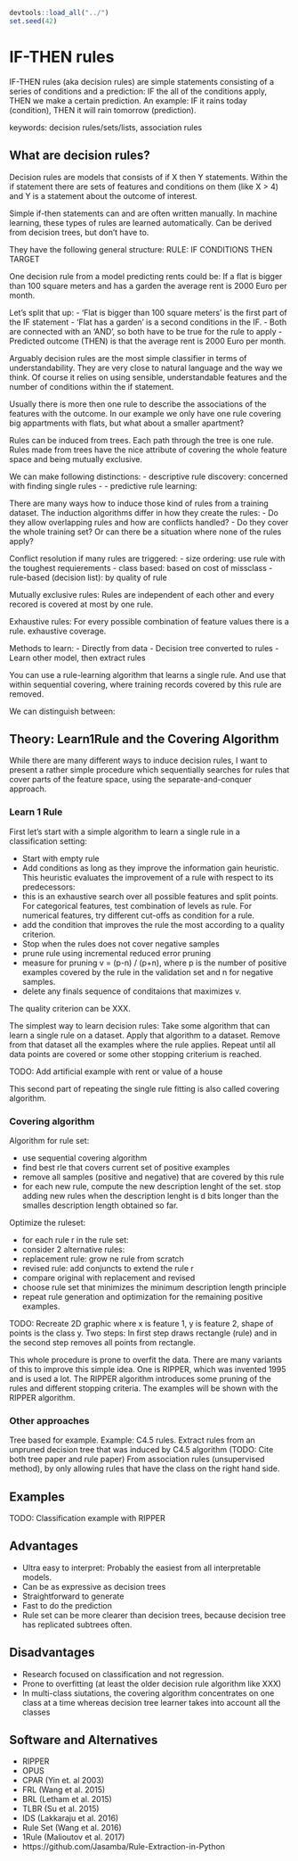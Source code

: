 ```r
devtools::load_all("../")
set.seed(42)
```

# IF-THEN rules

IF-THEN rules (aka decision rules) are simple statements consisting of a series of conditions and a prediction:
IF the all of the conditions apply, THEN we make a certain prediction.
An example: 
IF it rains today (condition), THEN it will rain tomorrow (prediction). 

keywords: decision rules/sets/lists, association rules


## What are decision rules?

Decision rules are models that consists of if X then Y statements. 
Within the if statement there are sets of features and conditions on them (like X > 4) and Y is a statement about the outcome of interest.

Simple if-then statements can and are often written manually. 
In machine learning, these types of rules are learned automatically.
Can be derived from decision trees, but don't have to.

They have the following general structure:
RULE: IF CONDITIONS THEN TARGET


One decision rule from a model predicting rents could be:
If a flat is bigger than 100 square meters and has a garden the average rent is 2000 Euro per month.

Let's split that up:
- 'Flat is bigger than 100 square meters' is the first part of the IF statement
- 'Flat has a garden' is a second conditions in the IF.
- Both are connected with an 'AND', so both have to be true for the rule to apply
- Predicted outcome (THEN) is that the average rent is 2000 Euro per month.



Arguably decision rules are the most simple classifier in terms of understandability. They are very close to natural language and the way we think. Of course it relies on using sensible, understandable features and the number of conditions within the if statement.

Usually there is more then one rule to describe the associations of the features with the outcome. In our example we only have one rule covering big appartments with flats, but what about a smaller apartment?

Rules can be induced from trees. Each path through the tree is one rule. 
Rules made from trees have the nice attribute of covering the whole feature space and being mutually exclusive.

We can make following distinctions:
- descriptive rule discovery: concerned with finding single rules 
- 
- predictive rule learning: 

There are many ways how to induce those kind of rules from a training dataset.
The induction algorithms differ in how they create the rules:
- Do they allow overlapping rules and how are conflicts handled?
- Do they cover the whole training set? Or can there be a situation where none of the rules apply?


Conflict resolution if many rules are triggered:
- size ordering: use rule with the toughest requierements
- class based: based on cost of missclass
-rule-based (decision list): by quality of rule


Mutually exclusive rules: Rules are independent of each other and every recored is covered at most by one rule. 

Exhaustive rules: For every possible combination of feature values there is a rule. exhaustive coverage.


Methods to learn:
- Directly from data
- Decision tree converted to rules
- Learn other model, then extract rules


You can use a rule-learning algorithm that learns a single rule. 
And use that within sequential covering, where training records covered by this rule are removed.



We can distinguish between: 



## Theory: Learn1Rule and the Covering Algorithm

While there are many different ways to induce decision rules, I want to present a rather simple procedure which sequentially searches for rules that cover parts of the feature space, using the separate-and-conquer approach.


### Learn 1 Rule
First let's start with a simple algorithm to learn a single rule in a classification setting:

- Start with empty rule
- Add conditions as long as they improve the information gain heuristic.
This heuristic evaluates  the improvement of a rule with respect to its predecessors:
- this is an exhaustive search over all possible features and split points. For categorical features, test combination of levels as rule. 
For numerical features, try different cut-offs as condition for a rule.
- add the condition that improves the rule the most according to a quality criterion.
- Stop when the rules does not cover negative samples
- prune rule using incremental reduced error pruning
- measure for pruning v = (p-n) / (p+n), where p is the number of positive examples covered by the rule in the validation set and n for negative samples. 
- delete any finals sequence of conditaions that maximizes v.

The quality criterion can be XXX.

The simplest way to learn decision rules: 
Take some algorithm that can learn a single rule on a dataset. 
Apply that algorithm to a dataset. 
Remove from that dataset all the examples where the rule applies. 
Repeat until all data points are covered or some other stopping criterium is reached.

TODO: Add artificial example with rent or value of a house


This second part of repeating the single rule fitting is also called covering algorithm. 

### Covering algorithm

Algorithm for rule set:

- use sequential covering algorithm
- find best rle that covers current set of positive examples
- remove all samples (positive and negative) that are covered by this rule
- for each new rule, compute the new description lenght of the set. stop adding new rules when the description lenght is d bits longer than the smalles description length obtained so far.



Optimize the ruleset:

- for each rule r in the rule set:
- consider 2 alternative rules:
- replacement rule: grow ne rule from scratch
- revised rule: add conjuncts to extend the rule r
- compare original with replacement and revised 
- choose rule set that minimizes the minimum description length principle
- repeat rule generation and optimization for the remaining positive examples.



TODO: Recreate 2D graphic where x is feature 1, y is feature 2, shape of points is the class y. Two steps: In first step draws rectangle (rule) and in the second step removes all points from rectangle.

This whole procedure is prone to overfit the data. 
There are many variants of this to improve this simple idea. 
One is RIPPER, which was invented 1995 and is used a lot.
The RIPPER algorithm introduces some pruning of the rules and different stopping criteria. 
The examples will be shown with the RIPPER algorithm.


### Other approaches

Tree based for example.
Example: C4.5 rules. Extract rules from an unpruned decision tree that was induced by C4.5 algorithm (TODO: Cite both tree paper and rule paper)
From association rules (unsupervised method), by only allowing rules that have the class on the right hand side.


## Examples


TODO: Classification example with RIPPER



## Advantages

- Ultra easy to interpret: Probably the easiest from all interpretable models.
- Can be as expressive as decision trees
- Straightforward to generate
- Fast to do the prediction
- Rule set can be more clearer than decision trees, because decision tree has replicated subtrees often.


## Disadvantages

- Research focused on classification and not regression.
- Prone to overfitting (at least the older decision rule algorithm like XXX)
- In multi-class siutations, the covering algorithm concentrates on one class at a time whereas decision tree learner takes into account all the classes

## Software and Alternatives

- RIPPER
- OPUS
- CPAR (Yin et. al 2003)
- FRL (Wang et al. 2015)
- BRL (Letham et al. 2015)
- TLBR (Su et al. 2015)
- IDS (Lakkaraju et al. 2016)
- Rule Set (Wang et al. 2016)
- 1Rule (Malioutov et al. 2017)
- https://github.com/Jasamba/Rule-Extraction-in-Python



